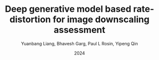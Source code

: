 ---
title: "Deep generative model based rate-distortion for image downscaling assessment"
author: "Yuanbang Liang, Bhavesh Garg, Paul L Rosin, Yipeng Qin"
year: 2024
journal: "Proceedings of the IEEE/CVF Conference on Computer Vision and Pattern Recognition (CVPR)"
pages: "19363-19372"
date: "2024"
---